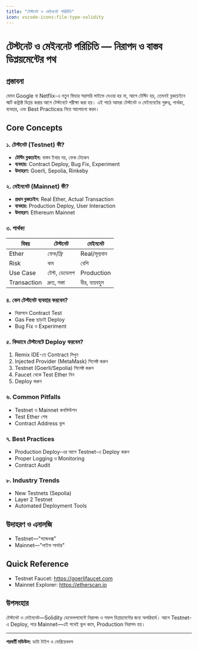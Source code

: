 ```yaml
---
title: "টেস্টনেট ও মেইননেট পরিচিতি"
icon: vscode-icons:file-type-solidity
---
```


# টেস্টনেট ও মেইননেট পরিচিতি — নিরাপদ ও বাস্তব ডিপ্লয়মেন্টের পথ

## প্রস্তাবনা

যেমন Google বা Netflix-এ নতুন ফিচার সরাসরি লাইভে দেওয়া হয় না, আগে টেস্টিং হয়, তেমনই ব্লকচেইনে স্মার্ট কন্ট্রাক্ট ডিপ্লয় করার আগে টেস্টনেটে পরীক্ষা করা হয়। এই পাঠে আমরা টেস্টনেট ও মেইননেটের গুরুত্ব, পার্থক্য, ব্যবহার, এবং Best Practices নিয়ে আলোচনা করব।

## Core Concepts

### ১. টেস্টনেট (Testnet) কী?
- **টেস্টিং ব্লকচেইন:** বাস্তব ইথার নয়, ফেক টোকেন
- **ব্যবহার:** Contract Deploy, Bug Fix, Experiment
- **উদাহরণ:** Goerli, Sepolia, Rinkeby

### ২. মেইননেট (Mainnet) কী?
- **প্রধান ব্লকচেইন:** Real Ether, Actual Transaction
- **ব্যবহার:** Production Deploy, User Interaction
- **উদাহরণ:** Ethereum Mainnet

### ৩. পার্থক্য
| বিষয়         | টেস্টনেট         | মেইননেট         |
|--------------|------------------|-----------------|
| Ether        | ফেক/ফ্রি         | Real/মূল্যবান    |
| Risk         | কম               | বেশি            |
| Use Case     | টেস্ট, ডেভেলপ   | Production      |
| Transaction  | দ্রুত, সস্তা     | ধীর, ব্যয়বহুল   |

### ৪. কেন টেস্টনেট ব্যবহার করবেন?
- নিরাপদে Contract Test
- Gas Fee ছাড়াই Deploy
- Bug Fix ও Experiment

### ৫. কিভাবে টেস্টনেটে Deploy করবেন?
1. Remix IDE-তে Contract লিখুন
2. Injected Provider (MetaMask) সিলেক্ট করুন
3. Testnet (Goerli/Sepolia) সিলেক্ট করুন
4. Faucet থেকে Test Ether নিন
5. Deploy করুন

### ৬. Common Pitfalls
- Testnet ও Mainnet কনফিউশন
- Test Ether শেষ
- Contract Address ভুল

### ৭. Best Practices
- Production Deploy-এর আগে Testnet-এ Deploy করুন
- Proper Logging ও Monitoring
- Contract Audit

### ৮. Industry Trends
- New Testnets (Sepolia)
- Layer 2 Testnet
- Automated Deployment Tools

## উদাহরণ ও এনালজি
- Testnet—"স্যান্ডবক্স"
- Mainnet—"লাইভ সার্ভার"

## Quick Reference

- Testnet Faucet: https://goerlifaucet.com
- Mainnet Explorer: https://etherscan.io

## উপসংহার

টেস্টনেট ও মেইননেট—Solidity ডেভেলপমেন্টে নিরাপদ ও সফল ডিপ্লয়মেন্টের জন্য অপরিহার্য। আগে Testnet-এ Deploy, পরে Mainnet—এই পথেই ভুল কমে, Production নিরাপদ হয়।

---

**পরবর্তী মডিউল:** ডাটা টাইপ ও ভেরিয়েবলস
